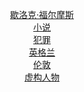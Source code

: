 <center>
[[Wikipedia:WikiProject_Sherlock_Holmes|歇洛克·福尔摩斯]]<br>[[Wikipedia:WikiProject_Novels|小说]]<br>[[Wikipedia:WikiProject_Crime|犯罪]]<br>[[Wikipedia:英格蘭專題|英格兰]]<br>[[Wikipedia:WikiProject_London|伦敦]]<br>[[Wikipedia:WikiProject_Fictional_characters|虚构人物]]
</center>